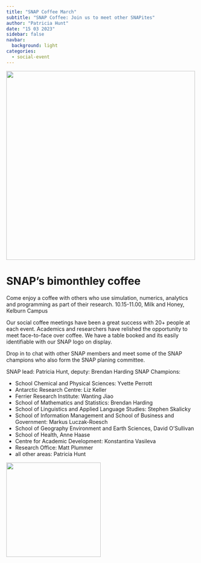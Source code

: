 ```yaml
---
title: "SNAP Coffee March"
subtitle: "SNAP Coffee: Join us to meet other SNAPites"
author: "Patricia Hunt"
date: "15 03 2023"
sidebar: false
navbar:
  background: light
categories: 
  - social-event
---
```

<style>
.quarto-title-block .quarto-title-banner {
  background-image: url(images/small_logo.png);
  border-bottom: solid 10px #FFFFFF;
  margin-top: -40px;
  color: white;
}
</style>

![](thumbnail1.jpeg){height=500 fig-align="center"}

<h1>SNAP's bimonthley coffee</h1>

Come enjoy a coffee with others who use simulation, numerics, analytics and programming as part of their research.
10.15-11.00, Milk and Honey, Kelburn Campus

Our social coffee meetings have been a great success with 20+ people at each event.  Academics and researchers have relished the opportunity to meet face-to-face over coffee.  We have a table booked and its easily identifiable with our SNAP logo on display.  

Drop in to chat with other SNAP members and meet some of the SNAP champions who also form the SNAP planing committee.

SNAP lead: Patricia Hunt, deputy: Brendan Harding
SNAP Champions:
<ul>
	<li>School Chemical and Physical Sciences: Yvette Perrott</li>

	<li>Antarctic Research Centre: Liz Keller</li>

	<li>Ferrier Research Institute: Wanting Jiao</li>

	<li>School of Mathematics and Statistics: Brendan Harding</li>

	<li>School of Linguistics and Applied Language Studies: Stephen Skalicky</li>

	<li>School of Information Management and School of Business and Government: Markus Luczak-Roesch </li>

	<li>School of Geography Environment and Earth Sciences, David O'Sullivan</li>

	<li>School of Health, Anne Haase</li>

	<li>Centre for Academic Development: Konstantina Vasileva</li>
	
	<li>Research Office: Matt Plummer</li>
	
	<li>all other areas: Patricia Hunt</li>
</ul>

![](snap_coffee1over.jpeg){height=250 fig-align="center"}